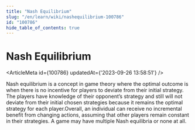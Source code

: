 ```yaml
---
title: "Nash Equilibrium"
slug: "/en/learn/wiki/nashequilibrium-100786"
id: "100786"
hide_table_of_contents: true
---
```



# Nash Equilibrium

<ArticleMeta id={100786} updatedAt={'2023-09-26 13:58:51'} />
<div className='border-solid border-b border-t-0 my-4 border-[var(--ifm-color-gray-300)]' />

Nash equilibrium is a concept in game theory where the optimal outcome is when there is no incentive for players to deviate from their initial strategy. The players have knowledge of their opponent’s strategy and still will not deviate from their initial chosen strategies because it remains the optimal strategy for each player.Overall, an individual can receive no incremental benefit from changing actions, assuming that other players remain constant in their strategies. A game may have multiple Nash equilibria or none at all.
